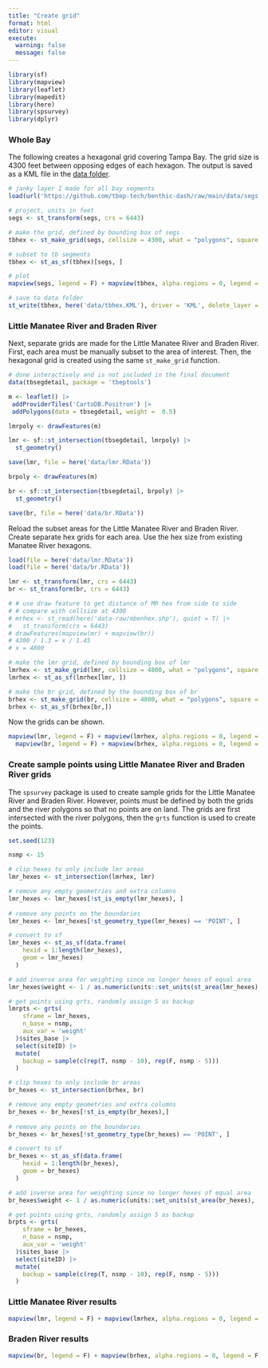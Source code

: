 ```yaml
---
title: "Create grid"
format: html
editor: visual
execute:
  warning: false
  message: false
---
```


```r
library(sf)
library(mapview)
library(leaflet)
library(mapedit)
library(here)
library(spsurvey)
library(dplyr)
```

### Whole Bay

The following creates a hexagonal grid covering Tampa Bay. The grid size is 4300 feet between opposing edges of each hexagon. The output is saved as a KML file in the [data folder](https://github.com/tbep-tech/tb-hex/tree/main/data){target="_blank"}.

```r
# janky layer I made for all bay segments 
load(url('https://github.com/tbep-tech/benthic-dash/raw/main/data/segs.RData'))

# project, units in feet
segs <- st_transform(segs, crs = 6443)

# make the grid, defined by bounding box of segs
tbhex <- st_make_grid(segs, cellsize = 4300, what = "polygons", square = F)

# subset to tb segments
tbhex <- st_as_sf(tbhex)[segs, ]

# plot
mapview(segs, legend = F) + mapview(tbhex, alpha.regions = 0, legend = F)

# save to data folder
st_write(tbhex, here('data/tbhex.KML'), driver = 'KML', delete_layer = T, quiet = T)
```

### Little Manatee River and Braden River 

Next, separate grids are made for the Little Manatee River and Braden River.  First, each area must be manually subset to the area of interest. Then, the hexagonal grid is created using the same `st_make_grid` function.


```r
# done interactively and is not included in the final document
data(tbsegdetail, package = 'tbeptools')

m <- leaflet() |> 
 addProviderTiles('CartoDB.Positron') |> 
 addPolygons(data = tbsegdetail, weight =  0.5)

lmrpoly <- drawFeatures(m)

lmr <- sf::st_intersection(tbsegdetail, lmrpoly) |> 
  st_geometry()

save(lmr, file = here('data/lmr.RData'))

brpoly <- drawFeatures(m)

br <- sf::st_intersection(tbsegdetail, brpoly) |> 
  st_geometry()

save(br, file = here('data/br.RData'))
```

Reload the subset areas for the Little Manatee River and Braden River.  Create separate hex grids for each area.  Use the hex size from existing Manatee River hexagons.

```r
load(file = here('data/lmr.RData'))
load(file = here('data/br.RData'))

lmr <- st_transform(lmr, crs = 6443)
br <- st_transform(br, crs = 6443)

# # use draw feature to get distance of MR hex from side to side
# # compare with cellsize at 4300
# mrhex <- st_read(here('data-raw/mbenhex.shp'), quiet = T) |> 
#   st_transform(crs = 6443)
# drawFeatures(mapview(mr) + mapview(br))
# 4300 / 1.3 = x / 1.45
# x = 4800

# make the lmr grid, defined by bounding box of lmr
lmrhex <- st_make_grid(lmr, cellsize = 4800, what = "polygons", square = F)
lmrhex <- st_as_sf(lmrhex[lmr, ])

# make the br grid, defined by the bounding box of br
brhex <- st_make_grid(br, cellsize = 4800, what = "polygons", square = F)
brhex <- st_as_sf(brhex[br,])
```

Now the grids can be shown.

```r
mapview(lmr, legend = F) + mapview(lmrhex, alpha.regions = 0, legend = F) +
  mapview(br, legend = F) + mapview(brhex, alpha.regions = 0, legend = F)
```

### Create sample points using Little Manatee River and Braden River grids

The `spsurvey` package is used to create sample grids for the Little Manatee River and Braden River.  However, points must be defined by both the grids and the river polygons so that no points are on land.  The grids are first intersected with the river polygons, then the `grts` function is used to create the points. 

```r
set.seed(123)

nsmp <- 15

# clip hexes to only include lmr areas
lmr_hexes <- st_intersection(lmrhex, lmr)

# remove any empty geometries and extra columns
lmr_hexes <- lmr_hexes[!st_is_empty(lmr_hexes), ] 
  
# remove any points on the boundaries
lmr_hexes <- lmr_hexes[!st_geometry_type(lmr_hexes) == 'POINT', ]

# convert to sf
lmr_hexes <- st_as_sf(data.frame(
    hexid = 1:length(lmr_hexes),
    geom = lmr_hexes)
  )

# add inverse area for weighting since no longer hexes of equal area
lmr_hexes$weight <- 1 / as.numeric(units::set_units(st_area(lmr_hexes), 'acre'))

# get points using grts, randomly assign 5 as backup
lmrpts <- grts(
    sframe = lmr_hexes,
    n_base = nsmp, 
    aux_var = 'weight'
  )$sites_base |> 
  select(siteID) |> 
  mutate(
    backup = sample(c(rep(T, nsmp - 10), rep(F, nsmp - 5)))
  )

# clip hexes to only include br areas
br_hexes <- st_intersection(brhex, br) 

# remove any empty geometries and extra columns
br_hexes <- br_hexes[!st_is_empty(br_hexes),]
  
# remove any points on the boundaries
br_hexes <- br_hexes[!st_geometry_type(br_hexes) == 'POINT', ]

# convert to sf
br_hexes <- st_as_sf(data.frame(
    hexid = 1:length(br_hexes),
    geom = br_hexes)
  )

# add inverse area for weighting since no longer hexes of equal area
br_hexes$weight <- 1 / as.numeric(units::set_units(st_area(br_hexes), 'acre'))

# get points using grts, randomly assign 5 as backup
brpts <- grts(
    sframe = br_hexes,
    n_base = nsmp, 
    aux_var = 'weight'
  )$sites_base |> 
  select(siteID) |> 
  mutate(
    backup = sample(c(rep(T, nsmp - 10), rep(F, nsmp - 5)))
  )
```

### Little Manatee River results

```r
mapview(lmr, legend = F) + mapview(lmrhex, alpha.regions = 0, legend = F) + mapview(lmrpts, zcol = 'backup')
```

### Braden River results

```r
mapview(br, legend = F) + mapview(brhex, alpha.regions = 0, legend = F) + mapview(brpts, zcol = 'backup')
```

